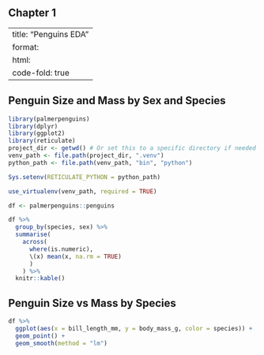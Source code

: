 ## Chapter 1

---
title: "Penguins EDA"
format:
  html:
    code-fold: true
---

## Penguin Size and Mass by Sex and Species

```r
library(palmerpenguins)
library(dplyr)
library(ggplot2)
library(reticulate)
project_dir <- getwd() # Or set this to a specific directory if needed
venv_path <- file.path(project_dir, ".venv")
python_path <- file.path(venv_path, "bin", "python")

Sys.setenv(RETICULATE_PYTHON = python_path)

use_virtualenv(venv_path, required = TRUE)

df <- palmerpenguins::penguins
```

```r
df %>%
  group_by(species, sex) %>%
  summarise(
    across(
      where(is.numeric), 
      \(x) mean(x, na.rm = TRUE)
      )
    ) %>%
  knitr::kable()
```

## Penguin Size vs Mass by Species

```r
df %>%
  ggplot(aes(x = bill_length_mm, y = body_mass_g, color = species)) +
  geom_point() + 
  geom_smooth(method = "lm")
```
#
